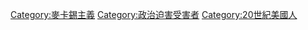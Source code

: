 [[Category:麥卡錫主義|Category:麥卡錫主義]]
[[Category:政治迫害受害者|Category:政治迫害受害者]]
[[Category:20世紀美國人|Category:20世紀美國人]]